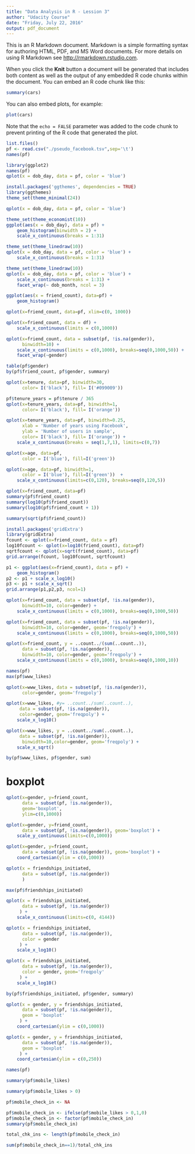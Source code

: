 ```yaml
---
title: "Data Analysis in R - Lession 3"
author: "Udacity Course"
date: "Friday, July 22, 2016"
output: pdf_document
---
```


This is an R Markdown document. Markdown is a simple formatting syntax for authoring HTML, PDF, and MS Word documents. For more details on using R Markdown see <http://rmarkdown.rstudio.com>.

When you click the **Knit** button a document will be generated that includes both content as well as the output of any embedded R code chunks within the document. You can embed an R code chunk like this:

```r
summary(cars)
```

You can also embed plots, for example:

```r
plot(cars)
```

Note that the `echo = FALSE` parameter was added to the code chunk to prevent printing of the R code that generated the plot.

```r
list.files()
pf <- read.csv("./pseudo_facebook.tsv",sep='\t')
names(pf)
```

```r
library(ggplot2)
names(pf)
qplot(x = dob_day, data = pf, color = 'blue')
```

```r
install.packages('ggthemes', dependencies = TRUE)
library(ggthemes)
theme_set(theme_minimal(24))

qplot(x = dob_day, data = pf, color = 'blue')
```

```r
theme_set(theme_economist(10))
ggplot(aes(x = dob_day), data = pf) +
    geom_histogram(binwidth = 2) +
    scale_x_continuous(breaks = 1:31)
```


```r
theme_set(theme_linedraw(10))
qplot(x = dob_day, data = pf, color = 'blue') +
    scale_x_continuous(breaks = 1:31)
```


```r
theme_set(theme_linedraw(10))
qplot(x = dob_day, data = pf, color = 'blue') +
    scale_x_continuous(breaks = 1:31) +
    facet_wrap(~ dob_month, ncol = 3)
```

```r
ggplot(aes(x = friend_count), data=pf) +
    geom_histogram()
```

```r
qplot(x=friend_count, data=pf, xlim=c(0, 1000))
```

```r
qplot(x=friend_count, data = df) +
    scale_x_continuous(limits = c(0,1000))
```

```r
qplot(x=friend_count, data = subset(pf, !is.na(gender)),
      binwidth=10) +
    scale_x_continuous(limits = c(0,1000), breaks=seq(0,1000,50)) +
    facet_wrap(~gender)
```

```r
table(pf$gender)
by(pf$friend_count, pf$gender, summary)
```

```r
qplot(x=tenure, data=pf, binwidth=30,
      color= I('black'), fill= I('#099009'))

```

```r
pf$tenure_years = pf$tenure / 365
qplot(x=tenure_years, data=pf, binwidth=1,
      color= I('black'), fill= I('orange'))
```

```r
qplot(x=tenure_years, data=pf, binwidth=0.25,
      xlab = 'Number of years using Facebook',
      ylab = 'Number of users in sample',
      color= I('black'), fill= I('orange')) +
    scale_x_continuous(breaks = seq(1,7,1), limits=c(0,7))
```

```r
qplot(x=age, data=pf,
      color = I('blue'), fill=I('green')) 
```

```r
qplot(x=age, data=pf, binwidth=1,
      color = I('blue'), fill=I('green'))  +
    scale_x_continuous(limits=c(0,120), breaks=seq(0,120,5))
```

```r
qplot(x=friend_count, data=pf)
summary(pf$friend_count)
summary(log10(pf$friend_count))
summary(log10(pf$friend_count + 1))

summary(sqrt(pf$friend_count))
```

```r
install.packages('gridExtra')
library(gridExtra)
fcount <- qplot(x=friend_count, data = pf)
log10fcount <- qplot(x=log10(friend_count), data=pf)
sqrtfcount <- qplot(x=sqrt(friend_count), data=pf)
grid.arrange(fcount, log10fcount, sqrtfcount)
```
```r
p1 <- ggplot(aes(x=friend_count), data = pf) +
    geom_histogram()
p2 <- p1 + scale_x_log10()
p3 <- p1 + scale_x_sqrt()
grid.arrange(p1,p2,p3, ncol=1)

```

```r
qplot(x=friend_count, data = subset(pf, !is.na(gender)),
      binwidth=10, color=gender) +
    scale_x_continuous(limits = c(0,1000), breaks=seq(0,1000,50))
```

```r
qplot(x=friend_count, data = subset(pf, !is.na(gender)),
      binwidth=10, color=gender, geom='freqpoly') +
    scale_x_continuous(limits = c(0,1000), breaks=seq(0,1000,50))
```


```r
qplot(x=friend_count, y = ..count../(sum(..count..)), 
      data = subset(pf, !is.na(gender)),
      binwidth=10, color=gender, geom='freqpoly') +
    scale_x_continuous(limits = c(0,1000), breaks=seq(0,1000,10))

```


```r
names(pf)
max(pf$www_likes)

qplot(x=www_likes, data = subset(pf, !is.na(gender)),
      color=gender, geom='freqpoly')
```

```r
qplot(x=www_likes, #y= ..count../sum(..count..),
     data = subset(pf, !is.na(gender)),
     color=gender, geom='freqpoly') + 
    scale_x_log10()
```


```r
qplot(x=www_likes, y = ..count../sum(..count..),
     data = subset(pf, !is.na(gender)),
      binwidth=10,color=gender, geom='freqpoly') + 
    scale_x_sqrt()
```

```r
by(pf$www_likes, pf$gender, sum)
```

# boxplot

```r
qplot(x=gender, y=friend_count, 
      data = subset(pf, !is.na(gender)), 
      geom='boxplot',
      ylim=c(0,1000))
```


```r
qplot(x=gender, y=friend_count, 
      data = subset(pf, !is.na(gender)), geom='boxplot') +
    scale_y_continuous(limits=c(0,1000))
```

```r
qplot(x=gender, y=friend_count, 
      data = subset(pf, !is.na(gender)), geom='boxplot') +
    coord_cartesian(ylim = c(0,1000))
```

```r
qplot(x = friendships_initiated, 
      data = subset(pf, !is.na(gender))
      )

max(pf$friendships_initiated)

qplot(x = friendships_initiated, 
      data = subset(pf, !is.na(gender))
     ) +
    scale_x_continuous(limits=c(0, 4144))

qplot(x = friendships_initiated, 
      data = subset(pf, !is.na(gender)),
      color = gender
     ) +
    scale_x_log10()

qplot(x = friendships_initiated, 
      data = subset(pf, !is.na(gender)),
      color = gender, geom='freqpoly'
     ) +
    scale_x_log10()

by(pf$friendships_initiated, pf$gender, summary)

qplot(x = gender, y = friendships_initiated,
      data = subset(pf, !is.na(gender)),
      geom = 'boxplot'
     ) +
    coord_cartesian(ylim = c(0,1000))

qplot(x = gender, y = friendships_initiated,
      data = subset(pf, !is.na(gender)),
      geom = 'boxplot'
     ) +
    coord_cartesian(ylim = c(0,250))
```

```r
names(pf)

summary(pf$mobile_likes)

summary(pf$mobile_likes > 0)

pf$mobile_check_in <- NA

pf$mobile_check_in <- ifelse(pf$mobile_likes > 0,1,0)
pf$mobile_check_in <- factor(pf$mobile_check_in)
summary(pf$mobile_check_in)

total_chk_ins <- length(pf$mobile_check_in)

sum(pf$mobile_check_in==1)/total_chk_ins
```




